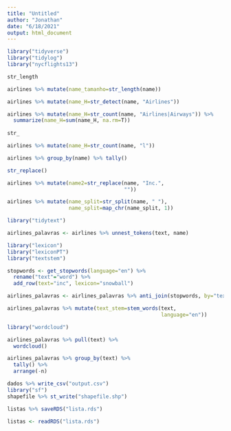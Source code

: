```yaml
---
title: "Untitled"
author: "Jonathan"
date: "6/18/2021"
output: html_document
---
```


```r
library("tidyverse")
library("tidylog")
library("nycflights13")
```

```r
str_length

airlines %>% mutate(name_tamanho=str_length(name))

airlines %>% mutate(name_H=str_detect(name, "Airlines"))

airlines %>% mutate(name_H=str_count(name, "Airlines|Airways")) %>%
  summarize(name_H=sum(name_H, na.rm=T))
  
str_

airlines %>% mutate(name_H=str_count(name, "l"))

airlines %>% group_by(name) %>% tally()
```

```r
str_replace()

airlines %>% mutate(name2=str_replace(name, "Inc.", 
                                      ""))

airlines %>% mutate(name_split=str_split(name, " "),
                    name_split=map_chr(name_split, 1))
```

```r
library("tidytext")

airlines_palavras <- airlines %>% unnest_tokens(text, name)

library("lexicon")
library("lexiconPT")
library("textstem")

stopwords <- get_stopwords(language="en") %>%
  rename("text"="word") %>%
  add_row(text="inc", lexicon="snowball")

airlines_palavras <- airlines_palavras %>% anti_join(stopwords, by="text")

airlines_palavras %>% mutate(text_stem=stem_words(text, 
                                                  language="en"))
```

```r
library("wordcloud")

airlines_palavras %>% pull(text) %>%
  wordcloud()

airlines_palavras %>% group_by(text) %>%
  tally() %>%
  arrange(-n)
```

```r
dados %>% write_csv("output.csv")
library("sf")
shapefile %>% st_write("shapefile.shp")

listas %>% saveRDS("lista.rds")

listas <- readRDS("lista.rds")
```

